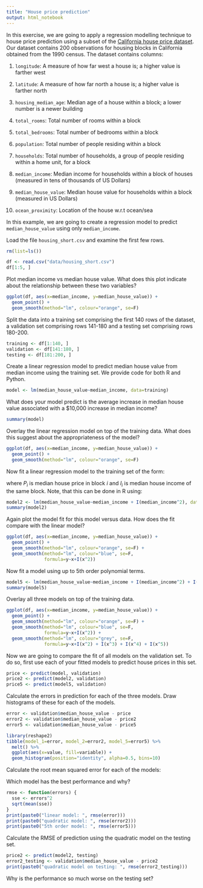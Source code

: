 ```yaml
---
title: "House price prediction"
output: html_notebook
---
```


In this exercise, we are going to apply a regression modelling technique to house price prediction using a subset of the [California house price dataset](https://www.kaggle.com/camnugent/california-housing-prices). Our dataset contains 200 observations for housing blocks in California obtained from the 1990 census. The dataset contains columns:

1. `longitude`: A measure of how far west a house is; a higher value is farther west

2. `latitude`: A measure of how far north a house is; a higher value is farther north

3. `housing_median_age`: Median age of a house within a block; a lower number is a newer building

4. `total_rooms`: Total number of rooms within a block

5. `total_bedrooms`: Total number of bedrooms within a block

6. `population`: Total number of people residing within a block

7. `households`: Total number of households, a group of people residing within a home unit, for a block

8. `median_income`: Median income for households within a block of houses (measured in tens of thousands of US Dollars)

9. `median_house_value`: Median house value for households within a block (measured in US Dollars)

10. `ocean_proximity`: Location of the house w.r.t ocean/sea

In this example, we are going to create a regression model to predict `median_house_value` using only `median_income`.

Load the file `housing_short.csv` and examine the first few rows.
```r
rm(list=ls())

df <- read.csv("data/housing_short.csv")
df[1:5, ]
```

Plot median income vs median house value. What does this plot indicate about the relationship between these two variables?
```r
ggplot(df, aes(x=median_income, y=median_house_value)) +
  geom_point() +
  geom_smooth(method="lm", colour="orange", se=F)
```

Split the data into a training set comprising the first 140 rows of the dataset, a validation set comprising rows 141-180 and a testing set comprising rows 180-200.
```r
training <- df[1:140, ]
validation <- df[141:180, ]
testing <- df[181:200, ]
```

Create a linear regression model to predict median house value from median income using the training set. We provide code for both R and Python.

```r
model <- lm(median_house_value~median_income, data=training)
```

What does your model predict is the average increase in median house value associated with a \$10,000 increase in median income?
```r
summary(model)
```


Overlay the linear regression model on top of the training data. What does this suggest about the appropriateness of the model?
```r
ggplot(df, aes(x=median_income, y=median_house_value)) +
  geom_point() +
  geom_smooth(method="lm", colour="orange", se=F)
```


Now fit a linear regression model to the training set of the form:

\begin{equation}
P_i = a + b_1 I_i + b_2 I_i^2
\end{equation}

where $P_i$ is median house price in block $i$ and $I_i$ is median house income of the same block. Note, that this can be done in R using:

```r
model2 <- lm(median_house_value~median_income + I(median_income^2), data=training)
summary(model2)
```

Again plot the model fit for this model versus data. How does the fit compare with the linear model?
```r
ggplot(df, aes(x=median_income, y=median_house_value)) +
  geom_point() +
  geom_smooth(method="lm", colour="orange", se=F) +
  geom_smooth(method="lm", colour="blue", se=F,
              formula=y~x+I(x^2))
```

Now fit a model using up to 5th order polynomial terms.
```r
model5 <- lm(median_house_value~median_income + I(median_income^2) + I(median_income^3)+ I(median_income^4)+ I(median_income^5), data=training)
summary(model5)
```


Overlay all three models on top of the training data.
```r
ggplot(df, aes(x=median_income, y=median_house_value)) +
  geom_point() +
  geom_smooth(method="lm", colour="orange", se=F) +
  geom_smooth(method="lm", colour="blue", se=F,
              formula=y~x+I(x^2)) +
  geom_smooth(method="lm", colour="grey", se=F,
              formula=y~x+I(x^2) + I(x^3) + I(x^4) + I(x^5))
```


Now we are going to compare the fit of all models on the validation set. To do so, first use each of your fitted models to predict house prices in this set.
```r
price <- predict(model, validation)
price2 <- predict(model2, validation)
price5 <- predict(model5, validation)
```

Calculate the errors in prediction for each of the three models. Draw histograms of these for each of the models.
```r
error <- validation$median_house_value - price
error2 <- validation$median_house_value - price2
error5 <- validation$median_house_value - price5

library(reshape2)
tibble(model_1=error, model_2=error2, model_5=error5) %>% 
  melt() %>% 
  ggplot(aes(x=value, fill=variable)) +
  geom_histogram(position="identity", alpha=0.5, bins=10)
```


Calculate the root mean squared error for each of the models:

\begin{equation}
\text{RMSE} = \sqrt{1/N\sum_{i=1}^N \text{error}_i^2}
\end{equation}

Which model has the best performance and why?
```r
rmse <- function(errors) {
  sse <- errors^2
  sqrt(mean(sse))
}
print(paste0("linear model: ", rmse(error)))
print(paste0("quadratic model: ", rmse(error2)))
print(paste0("5th order model: ", rmse(error5)))
```


Calculate the RMSE of prediction using the quadratic model on the testing set.
```r
price2 <- predict(model2, testing)
error2_testing <- validation$median_house_value - price2
print(paste0("quadratic model on testing: ", rmse(error2_testing)))
```

Why is the performance so much worse on the testing set?
```r

```

